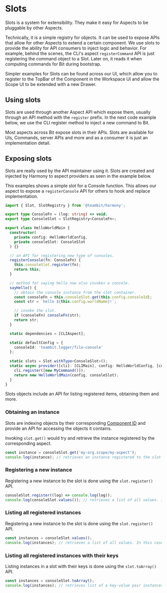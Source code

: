 # Slots

Slots is a system for extensibility. They make it easy for Aspects to be pluggable by other Aspects.

Technically, it is a simple registry for objects. It can be used to expose APIs that allow for other Aspects to extend a certain component.
We use slots to provide the ability for API consumers to inject logic and behavior. For example, behind the scenes, the CLI's aspect 
`registerCommand` API is just registering the command object to a Slot. Later on, it reads it when computing commands for Bit during
bootstrap. 

Simpler examples for Slots can be found across our UI, which allow you to register to the TopBar of the Component in the Workspace UI
and allow the Scope UI to be extended with a new Drawer.


## Using slots

Slots are used through another Aspect API which expose them, usually through an API method with the `register` prefix.
In the next code example below, we use the CLI register method to inject a new command to Bit.

Most aspects across Bit expose slots in their APIs. Slots are available for UIs, Commands, server APIs and more and as a consumer
it is just an implementation detail.

## Exposing slots

Slots are really used by the API maintainer using it. Slots are created and injected by Harmony to aspect providers as seen
in the example below.

This examples shows a simple slot for a Console function. This allows our aspect to expose a `registerConsole` API for others to hook
and replace implementation.  


```ts
import { Slot, SlotRegistry } from '@teambit/harmony';

export type ConsoleFn = (log: string) => void;
export type ConsoleSlot = SlotRegistry<ConsoleFn>;

export class HelloWorldMain {
  constructor(
    private config: HelloWorldConfig,
    private consoleSlot: ConsoleSlot
  ) {}

  // an API for registering new type of consoles. 
  registerConsole(fn: ConsoleFn) {
    this.consoleSlot.register(fn);
    return this;
  }

  // method for saying hello now also invokes a console.
  sayHello() {
    // obtain the console instance from the slot container.
    const consoleFn = this.consoleSlot.get(this.config.consoleId);
    const str = `hello ${this.config.worldName}!`;

    // invoke the slot.
    if (consoleFn) consoleFn(str);
    return str;
  }

  static dependencies = [CLIAspect];

  static defaultConfig = {
    consoleId: 'teambit.logger/file-console'
  };
  
  static slots = Slot.withType<ConsoleSlot>();
  static async provider([cli]: [CLIMain], config: HelloWorldConfig, [consoleSlot]: [ConsoleSlot]) {
    cli.register([new MyCommand()]);
    return new HelloWorldMain(config, consoleSlot);
  }
}
```

Slots objects include an API for listing registered items, obtaining them and more.

### Obtaining an instance

Slots are indexing objects by their corresponding [Component ID](/components/component-id) and provide an API
for accessing the objects it contains.

Invoking `slot.get()` would try and retrieve the instance registered by the corresponding aspect. 

```ts
const instance = consoleSlot.get('my-org.scope/my-aspect'); 
console.log(instance); // retrieves an instance registered to the slot by 'my-org.scope/my-aspect' if any.
```

### Registering a new instance

Registering a new instance to the slot is done using the `slot.register()` API. 

```ts
consoleSlot.register((log) => console.log(log)); 
console.log(consoleSlot.values()); // retrieves a list of all values. In this case: Function[].
```

### Listing all registered instances

Registering a new instance to the slot is done using the `slot.register()` API. 

```ts
const instances = consoleSlot.values();
console.log(instances); // retrieves a list of all values. In this case: Function[].
```

### Listing all registered instances with their keys

Listing instances in a slot with their keys is done using the `slot.toArray()` API. 

```ts
const instances = consoleSlot.toArray();
console.log(instances); // retrieves list of a key-value pair instances. { 'my-org.scope/my-aspect': Function }
```



